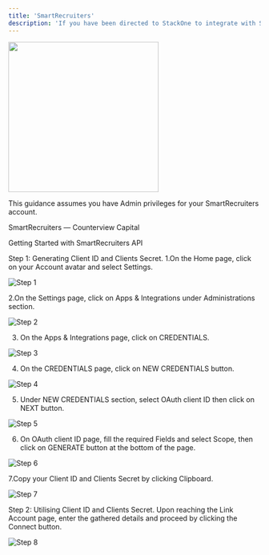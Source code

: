 ```yaml
---
title: 'SmartRecruiters'
description: 'If you have been directed to StackOne to integrate with SmartRecruiters, the following steps will help you understand the process and any necessary actions to configure successful integration.'
---
```



<img width="300px" noZoom="true" src="/images/smartrecruiters/smartrecruiters_logo.png" />

This guidance assumes you have Admin privileges for your SmartRecruiters account.

 

SmartRecruiters — Counterview Capital
 

Getting Started with SmartRecruiters API

 

Step 1: Generating Client ID and Clients Secret.
1.On the Home page, click on your Account avatar and select Settings.
​

![Step 1](/images/humaans/image1.png) 

 


 

2.On the Settings page, click on Apps & Integrations under Administrations section.

 
![Step 2](/images/humaans/image2.png) 


 

3. On the Apps & Integrations page, click on CREDENTIALS.

 

![Step 3](/images/humaans/image3.png) 

 

 

4. On the CREDENTIALS page, click on NEW CREDENTIALS button.

 
![Step 4](/images/humaans/image4.png) 


 

5. Under NEW CREDENTIALS section, select OAuth client ID then click on NEXT button.

 

![Step 5](/images/humaans/image5.png) 

 

6. On OAuth client ID page, fill the required Fields and select Scope, then click on GENERATE button at the bottom of the page.

 
![Step 6](/images/humaans/image6.png) 


 

7.Copy your Client ID and Clients Secret by clicking Clipboard.
​

![Step 7](/images/humaans/image7.png) 

 

 

Step 2: Utilising Client ID and Clients Secret.
Upon reaching the Link Account page, enter the gathered details and proceed by clicking the Connect button.

 
![Step 8](/images/humaans/image8.png) 


 



<IntegrationFooter />
